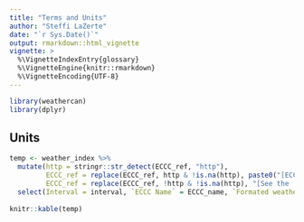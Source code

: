 ```yaml
---
title: "Terms and Units"
author: "Steffi LaZerte"
date: "`r Sys.Date()`"
output: rmarkdown::html_vignette
vignette: >
  %\VignetteIndexEntry{glossary}
  %\VignetteEngine{knitr::rmarkdown}
  %\VignetteEncoding{UTF-8}
---
```


```r
library(weathercan)
library(dplyr)
```


## Units


```r
temp <- weather_index %>%
  mutate(http = stringr::str_detect(ECCC_ref, "http"),
         ECCC_ref = replace(ECCC_ref, http & !is.na(http), paste0("[ECCC glossary page](", ECCC_ref[http & !is.na(http)], ")")),
         ECCC_ref = replace(ECCC_ref, !http & !is.na(http), "[See the 'flags' vignette](flags.html)")) %>%
  select(Interval = interval, `ECCC Name` = ECCC_name, `Formated weathercan name` = weathercan_name, units, Reference = ECCC_ref)
  
knitr::kable(temp)
```
